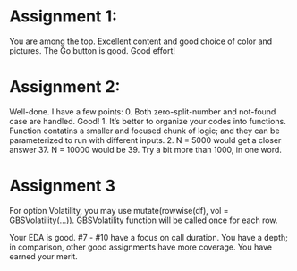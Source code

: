 # Assignment 1:
You are among the top. Excellent content and good choice of color and pictures. The Go button is good. Good effort!

# Assignment 2:
Well-done. I have a few points:
0. Both zero-split-number and not-found case are handled. Good!
1. It's better to organize your codes into functions. Function contatins a smaller and focused chunk of logic; and they can be parameterized to run with different inputs.
2. N = 5000 would get a closer answer 37. N = 10000 would be 39. Try a bit more than 1000, in one word.

# Assignment 3
For option Volatility, you may use mutate(rowwise(df), vol = GBSVolatility(...)). GBSVolatility function will be called once for each row.

Your EDA is good. #7 - #10 have a focus on call duration. You have a depth; in comparison, other good assignments have more coverage. You have earned your merit.